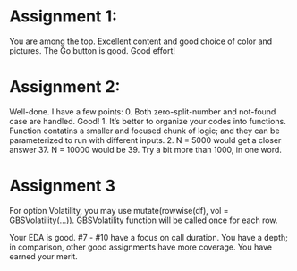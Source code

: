 # Assignment 1:
You are among the top. Excellent content and good choice of color and pictures. The Go button is good. Good effort!

# Assignment 2:
Well-done. I have a few points:
0. Both zero-split-number and not-found case are handled. Good!
1. It's better to organize your codes into functions. Function contatins a smaller and focused chunk of logic; and they can be parameterized to run with different inputs.
2. N = 5000 would get a closer answer 37. N = 10000 would be 39. Try a bit more than 1000, in one word.

# Assignment 3
For option Volatility, you may use mutate(rowwise(df), vol = GBSVolatility(...)). GBSVolatility function will be called once for each row.

Your EDA is good. #7 - #10 have a focus on call duration. You have a depth; in comparison, other good assignments have more coverage. You have earned your merit.